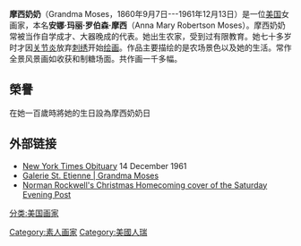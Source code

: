 {{Infobox artist
| name          = 摩西奶奶
| image         = Grandma Moses NYWTS.jpg
| imagesize     =
| caption       = 摩西奶奶, 1953年
| birthname     = 安娜·玛丽·罗伯森（Anna Mary Robertson）
| birthdate     = {{birth date|1860|9|7}} 
| birthplace    = [[美国|美国]]<br>[[纽约州|纽约州]]
| deathdate     = {{death date and age|1961|12|13|1860|9|7}}
| deathplace    = [[美国|美国]]<br>[[胡西克福尔斯,_纽约州|胡西克福尔斯, 纽约州]]
| nationality   = [[美国|美国]]
| field         = [[绘画|绘画]], [[刺绣|刺绣]]
| training      = 
| movement      =
| works         =
}}
'''摩西奶奶'''（Grandma Moses，1860年9月7日---1961年12月13日）是一位[[美国|美国]]女画家，本名'''安娜·玛丽·罗伯森·摩西'''（Anna Mary Robertson Moses）。摩西奶奶常被当作自学成才、大器晚成的代表。她出生农家，受到过有限教育。她七十多岁时才因[[关节炎|关节炎]]放弃[[刺绣|刺绣]]开始[[绘画|绘画]]。作品主要描绘的是农场景色以及她的生活。常作全景风景画如收获和制糖场面。共作画一千多幅。
==榮譽==
在她一百歲時將她的生日設為摩西奶奶日

==外部链接==
{{Commons category|Grandma Moses}}
* [http://www.nytimes.com/learning/general/onthisday/bday/0907.html New York Times Obituary] {{Wayback|url=http://www.nytimes.com/learning/general/onthisday/bday/0907.html |date=20171105224004 }} 14 December 1961
* [https://web.archive.org/web/20070419165844/http://www.gseart.com/moses.html Galerie St. Etienne | Grandma Moses]
* [http://www.coverbrowser.com/image/saturday-evening-post/1404-1.jpg Norman Rockwell's Christmas Homecoming cover of the Saturday Evening Post] {{Wayback|url=http://www.coverbrowser.com/image/saturday-evening-post/1404-1.jpg |date=20160304062317 }}

{{Authority control}}
{{DEFAULTSORT:Moses, Grandma}}


[[分类:美国画家|分类:美国画家]]
[[Category:素人画家|Category:素人画家]]
[[Category:美國人瑞|Category:美國人瑞]]